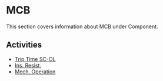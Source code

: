# MCB

This section covers information about MCB under Component.

## Activities

- [Trip Time SC-OL](/docs/component/mcb/trip-time-sc-ol)
- [Ins. Resist.](/docs/component/mcb/ins-resist)
- [Mech. Operation](/docs/component/mcb/mech-operation)

